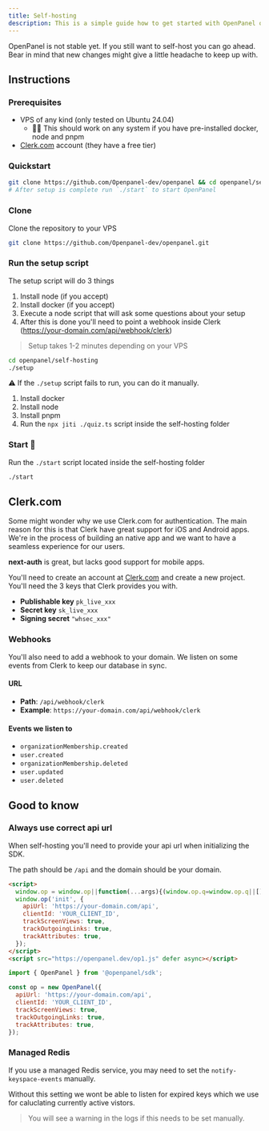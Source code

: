 ```yaml
---
title: Self-hosting
description: This is a simple guide how to get started with OpenPanel on your own VPS.
---
```





<Callout>OpenPanel is not stable yet. If you still want to self-host you can go ahead. Bear in mind that new changes might give a little headache to keep up with.</Callout>



## Instructions

### Prerequisites

- VPS of any kind (only tested on Ubuntu 24.04)
  - 🙋‍♂️ This should work on any system if you have pre-installed docker, node and pnpm
- [Clerk.com](https://clerk.com) account (they have a free tier)

### Quickstart

```bash
git clone https://github.com/Openpanel-dev/openpanel && cd openpanel/self-hosting && ./setup
# After setup is complete run `./start` to start OpenPanel
```

<Steps>

### Clone

Clone the repository to your VPS

```bash
git clone https://github.com/Openpanel-dev/openpanel.git
```

### Run the setup script

The setup script will do 3 things

1. Install node (if you accept)
2. Install docker (if you accept)
3. Execute a node script that will ask some questions about your setup
4. After this is done you'll need to point a webhook inside Clerk (https://your-domain.com/api/webhook/clerk)

> Setup takes 1-2 minutes depending on your VPS

```bash
cd openpanel/self-hosting
./setup
```

⚠️ If the `./setup` script fails to run, you can do it manually.

1. Install docker
2. Install node
3. Install pnpm
4. Run the `npx jiti ./quiz.ts` script inside the self-hosting folder

### Start 🚀

Run the `./start` script located inside the self-hosting folder

```bash
./start
```
</Steps>

## Clerk.com

<Callout>
Some might wonder why we use Clerk.com for authentication. The main reason for this is that Clerk have great support for iOS and Android apps. We're in the process of building an native app and we want to have a seamless experience for our users. 

**next-auth** is great, but lacks good support for mobile apps.
</Callout>

You'll need to create an account at [Clerk.com](https://clerk.com) and create a new project. You'll need the 3 keys that Clerk provides you with.

- **Publishable key** `pk_live_xxx`
- **Secret key** `sk_live_xxx`
- **Signing secret** `"whsec_xxx"`

### Webhooks

You'll also need to add a webhook to your domain. We listen on some events from Clerk to keep our database in sync.

#### URL

- **Path**: `/api/webhook/clerk`
- **Example**: `https://your-domain.com/api/webhook/clerk`

#### Events we listen to

- `organizationMembership.created`
- `user.created`
- `organizationMembership.deleted`
- `user.updated`
- `user.deleted`

## Good to know

### Always use correct api url

When self-hosting you'll need to provide your api url when initializing the SDK.

The path should be `/api` and the domain should be your domain.

```html filename="index.html" {4}
<script>
  window.op = window.op||function(...args){(window.op.q=window.op.q||[]).push(args);};
  window.op('init', {
    apiUrl: 'https://your-domain.com/api',
    clientId: 'YOUR_CLIENT_ID',
    trackScreenViews: true,
    trackOutgoingLinks: true,
    trackAttributes: true,
  });
</script>
<script src="https://openpanel.dev/op1.js" defer async></script>
```

```js filename="op.ts" {4}
import { OpenPanel } from '@openpanel/sdk';

const op = new OpenPanel({
  apiUrl: 'https://your-domain.com/api',
  clientId: 'YOUR_CLIENT_ID',
  trackScreenViews: true,
  trackOutgoingLinks: true,
  trackAttributes: true,
});
``` 

### Managed Redis

If you use a managed Redis service, you may need to set the `notify-keyspace-events` manually.

Without this setting we wont be able to listen for expired keys which we use for caluclating currently active vistors.

> You will see a warning in the logs if this needs to be set manually.